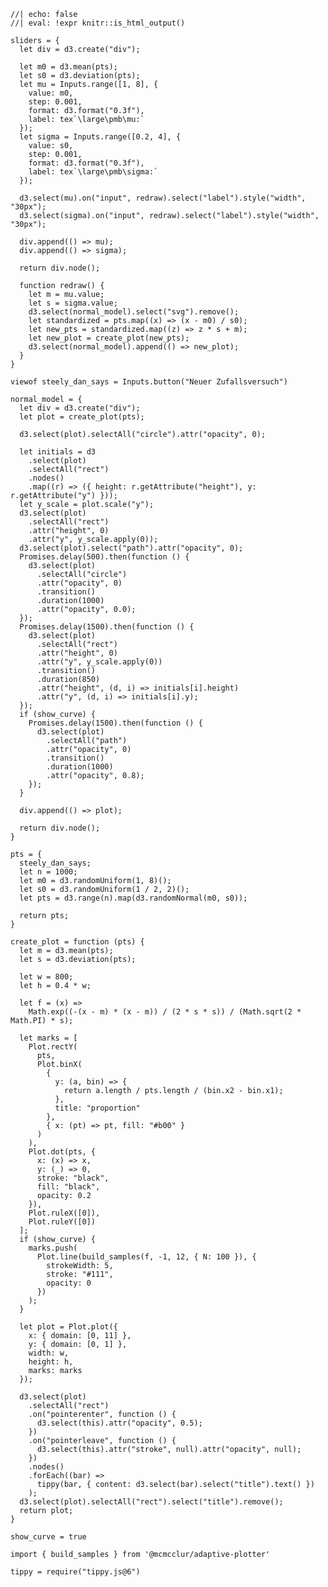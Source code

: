 

```ojs
//| echo: false
//| eval: !expr knitr::is_html_output()

sliders = {
  let div = d3.create("div");

  let m0 = d3.mean(pts);
  let s0 = d3.deviation(pts);
  let mu = Inputs.range([1, 8], {
    value: m0,
    step: 0.001,
    format: d3.format("0.3f"),
    label: tex`\large\pmb\mu:`
  });
  let sigma = Inputs.range([0.2, 4], {
    value: s0,
    step: 0.001,
    format: d3.format("0.3f"),
    label: tex`\large\pmb\sigma:`
  });

  d3.select(mu).on("input", redraw).select("label").style("width", "30px");
  d3.select(sigma).on("input", redraw).select("label").style("width", "30px");

  div.append(() => mu);
  div.append(() => sigma);

  return div.node();

  function redraw() {
    let m = mu.value;
    let s = sigma.value;
    d3.select(normal_model).select("svg").remove();
    let standardized = pts.map((x) => (x - m0) / s0);
    let new_pts = standardized.map((z) => z * s + m);
    let new_plot = create_plot(new_pts);
    d3.select(normal_model).append(() => new_plot);
  }
}

viewof steely_dan_says = Inputs.button("Neuer Zufallsversuch")

normal_model = {
  let div = d3.create("div");
  let plot = create_plot(pts);

  d3.select(plot).selectAll("circle").attr("opacity", 0);

  let initials = d3
    .select(plot)
    .selectAll("rect")
    .nodes()
    .map((r) => ({ height: r.getAttribute("height"), y: r.getAttribute("y") }));
  let y_scale = plot.scale("y");
  d3.select(plot)
    .selectAll("rect")
    .attr("height", 0)
    .attr("y", y_scale.apply(0));
  d3.select(plot).select("path").attr("opacity", 0);
  Promises.delay(500).then(function () {
    d3.select(plot)
      .selectAll("circle")
      .attr("opacity", 0)
      .transition()
      .duration(1000)
      .attr("opacity", 0.0);
  });
  Promises.delay(1500).then(function () {
    d3.select(plot)
      .selectAll("rect")
      .attr("height", 0)
      .attr("y", y_scale.apply(0))
      .transition()
      .duration(850)
      .attr("height", (d, i) => initials[i].height)
      .attr("y", (d, i) => initials[i].y);
  });
  if (show_curve) {
    Promises.delay(1500).then(function () {
      d3.select(plot)
        .selectAll("path")
        .attr("opacity", 0)
        .transition()
        .duration(1000)
        .attr("opacity", 0.8);
    });
  }

  div.append(() => plot);

  return div.node();
}

pts = {
  steely_dan_says;
  let n = 1000;
  let m0 = d3.randomUniform(1, 8)();
  let s0 = d3.randomUniform(1 / 2, 2)();
  let pts = d3.range(n).map(d3.randomNormal(m0, s0));

  return pts;
}

create_plot = function (pts) {
  let m = d3.mean(pts);
  let s = d3.deviation(pts);

  let w = 800;
  let h = 0.4 * w;

  let f = (x) =>
    Math.exp((-(x - m) * (x - m)) / (2 * s * s)) / (Math.sqrt(2 * Math.PI) * s);

  let marks = [
    Plot.rectY(
      pts,
      Plot.binX(
        {
          y: (a, bin) => {
            return a.length / pts.length / (bin.x2 - bin.x1);
          },
          title: "proportion"
        },
        { x: (pt) => pt, fill: "#b00" }
      )
    ),
    Plot.dot(pts, {
      x: (x) => x,
      y: (_) => 0,
      stroke: "black",
      fill: "black",
      opacity: 0.2
    }),
    Plot.ruleX([0]),
    Plot.ruleY([0])
  ];
  if (show_curve) {
    marks.push(
      Plot.line(build_samples(f, -1, 12, { N: 100 }), {
        strokeWidth: 5,
        stroke: "#111",
        opacity: 0
      })
    );
  }

  let plot = Plot.plot({
    x: { domain: [0, 11] },
    y: { domain: [0, 1] },
    width: w,
    height: h,
    marks: marks
  });

  d3.select(plot)
    .selectAll("rect")
    .on("pointerenter", function () {
      d3.select(this).attr("opacity", 0.5);
    })
    .on("pointerleave", function () {
      d3.select(this).attr("stroke", null).attr("opacity", null);
    })
    .nodes()
    .forEach((bar) =>
      tippy(bar, { content: d3.select(bar).select("title").text() })
    );
  d3.select(plot).selectAll("rect").select("title").remove();
  return plot;
}

show_curve = true

import { build_samples } from '@mcmcclur/adaptive-plotter'

tippy = require("tippy.js@6")
```
